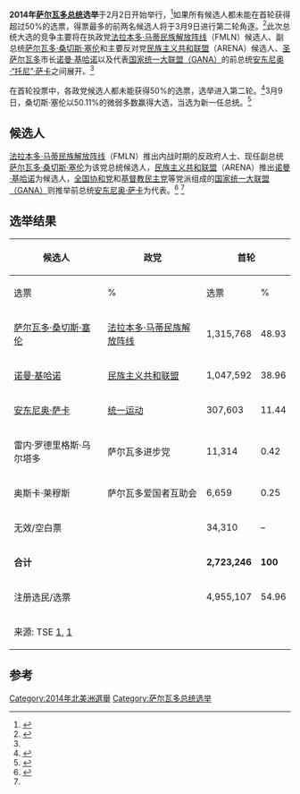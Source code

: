 {{Infobox Election
| election_name = 2014年萨尔瓦多总统选举
| country = El Salvador
| type = Presidential
| ongoing = no
| previous election = 2009年萨尔瓦多总统选举
| previous_year = [[2009年萨尔瓦多总统选举|2009]]
| next_election = 2019年萨尔瓦多总统选举
| next_year = 2019
| election_date = 2014年2月2日<br>2014年3月9日
| image1 = [[File:Cadena_12_(34186610605)_cropped.jpg|160x160px]]
| nominee1 = '''[[萨尔瓦多·桑切斯·塞伦|萨尔瓦多·桑切斯·塞伦]]'''
| party1 = 法拉本多·马蒂民族解放阵线
| running_mate1 = [[奥斯卡·奥尔蒂斯_(萨尔瓦多)|奥斯卡·奥尔蒂斯]]<ref name=alje>{{cite news|url=http://www.aljazeera.com/indepth/opinion/2013/02/201323151934374123.html|title=Predicting the results of El Salvador's next election|last=Allison|first=Mike|date=3 Feb 2013|work=Al Jazeera English|accessdate=9 July 2013|archive-date=2018-08-01|archive-url=https://web.archive.org/web/20180801055539/https://www.aljazeera.com/indepth/opinion/2013/02/201323151934374123.html|dead-url=no}}</ref>
| electoral_vote1 =
| states_carried1 =
| popular_vote1 = 1,495,815
| percentage1 = 50.11%
| image2 = 
| nominee2 = [[诺曼·基哈诺|诺曼·基哈诺]]
| party2 = 民族主义共和联盟
| running_mate2 = [[雷内·波蒂略·夸德拉|雷内·波蒂略·夸德拉]]<ref name=cha>{{cite news|url=http://www.coha.org/the-2014-presidential-elections-in-el-salvador-and-the-transnational-electorate/comment-page-1/|title=The 2014 Presidential Elections in El Salvador and the Transnational Electorate|last=Mills|first=Frederick B.|date=12 March 2013|work=Council of Hemispheric Affairs|accessdate=1 Aug 2013|archive-date=2016-03-03|archive-url=https://web.archive.org/web/20160303233640/http://www.coha.org/the-2014-presidential-elections-in-el-salvador-and-the-transnational-electorate/comment-page-1/|dead-url=no}}</ref>
| electoral_vote2 = 
| states_carried2 = 
| popular_vote2 = 1,489,451
| percentage2 = 49.89%
| map_image = 
| map_size = 
| map_caption = 
| title = 总统
| before_election = [[毛里西奥·富内斯|毛里西奥·富内斯]]
| before_party = 法拉本多·马蒂民族解放阵线
| after_election = [[萨尔瓦多·桑切斯·塞伦|萨尔瓦多·桑切斯·塞伦]]
| after_party = 法拉本多·马蒂民族解放阵线
}}

'''2014年[[萨尔瓦多总统|萨尔瓦多总统]]选举'''于2月2日开始举行，<ref>{{cite web|url=http://www.tse.gob.sv/documentos/Elecciones2014/calendario/pre_cal_2014.pdf|title=CALENDARIO ELECTORAL 2014|publisher=Tribunal Supremo Electoral de El Salvador|page=11|accessdate=9 July 2013|location=Spanish|deadurl=yes|archiveurl=https://web.archive.org/web/20130902185957/http://www.tse.gob.sv/documentos/Elecciones2014/calendario/pre_cal_2014.pdf|archivedate=2013年9月2日}}</ref>如果所有候选人都未能在首轮获得超过50%的选票，得票最多的前两名候选人将于3月9日进行第二轮角逐。<ref name="#1">{{cite web|url=http://www.wola.org/news/background_information_on_the_upcoming_elections_in_el_salvador|title=Background Info. on the Upcoming Elections in El Salvador|3=|last=Thale|first=Geoff|date=29 Jan 2014|publisher=Washington Office on Latin America|accessdate=2014-04-29|archive-date=2016-04-04|archive-url=https://web.archive.org/web/20160404015840/http://www.wola.org/news/background_information_on_the_upcoming_elections_in_el_salvador|dead-url=no}}</ref>此次总统大选的竞争主要将在执政党[[法拉本多·马蒂民族解放阵线|法拉本多·马蒂民族解放阵线]]（FMLN）候选人、副总统[[萨尔瓦多·桑切斯·塞伦|萨尔瓦多·桑切斯·塞伦]]和主要反对党[[民族主义共和联盟|民族主义共和联盟]]（ARENA）候选人、[[圣萨尔瓦多|圣萨尔瓦多]]市长[[诺曼·基哈诺|诺曼·基哈诺]]以及代表[[国家统一大联盟|国家统一大联盟（GANA）]]的前总统[[埃利亞斯·安東尼奧·薩卡|安东尼奥·“托尼”·萨卡]]之间展开。<ref name=alje/> 

在首轮投票中，各政党候选人都未能获得50%的选票，选举进入第二轮。<ref>{{Cite web |url=http://www.electionguide.org/elections/id/2311/ |title=存档副本 |accessdate=2014-04-29 |archive-date=2014-03-28 |archive-url=https://web.archive.org/web/20140328162250/http://www.electionguide.org/elections/id/2311/ |dead-url=yes }}</ref>3月9日，桑切斯·塞伦以50.11%的微弱多数赢得大选，当选为新一任总统。<ref>{{cite web|url=http://www.washingtonpost.com/world/former-guerrilla-commander-wins-el-salvador-presidential-election/2014/03/14/ddaa0dda-b77c-4f33-bb2d-225330c3745a_story.html|title=Former guerrilla commander wins El Salvador presidential election|date=14 Mar 2014|publisher=Washington Post|accessdate=2014-04-29|archive-date=2014-04-23|archive-url=https://web.archive.org/web/20140423031218/http://www.washingtonpost.com/world/former-guerrilla-commander-wins-el-salvador-presidential-election/2014/03/14/ddaa0dda-b77c-4f33-bb2d-225330c3745a_story.html|dead-url=no}}</ref>

==候选人==
[[法拉本多·马蒂民族解放阵线|法拉本多·马蒂民族解放阵线]]（FMLN）推出内战时期的反政府人士、现任副总统[[萨尔瓦多·桑切斯·塞伦|萨尔瓦多·桑切斯·塞伦]]为该党总统候选人，[[民族主义共和联盟|民族主义共和联盟]]（ARENA）推出[[诺曼·基哈诺|诺曼·基哈诺]]为候选人，[[全国协和党|全国协和党]]和[[基督教民主党_(萨尔瓦多)|基督教民主党]]等党派组成的[[国家统一大联盟|国家统一大联盟（GANA）]]则推举前总统[[埃利亞斯·安東尼奧·薩卡|安东尼奥·萨卡]]为代表。<ref>{{cite news|url=http://www.elnacional.com.do/internacionales/2013/2/25/152139/Ex-presidente-Antonio-Saca-volvera-a-buscar-presidencia-de-El-Salvador|title=Ex presidente Antonio Saca volverá a buscar presidencia de El Salvador|date=25 Feb 2013|publisher=El Nacional|accessdate=12 July 2013|location=Spanish|deadurl=yes|archiveurl=https://web.archive.org/web/20130227011932/http://www.elnacional.com.do/internacionales/2013/2/25/152139/Ex-presidente-Antonio-Saca-volvera-a-buscar-presidencia-de-El-Salvador|archivedate=2013年2月27日}}</ref> <ref name="#1"/>

==选举结果==
{| class=wikitable style=text-align:right
!rowspan=2|候选人
!rowspan=2|政党
!colspan=2|首轮
!colspan=2|第二轮
|-
!选票
!%
!选票
!%
|-
|align=left|[[萨尔瓦多·桑切斯·塞伦|萨尔瓦多·桑切斯·塞伦]]||align=left|[[法拉本多·马蒂民族解放阵线|法拉本多·马蒂民族解放阵线]]||1,315,768||48.93||1,495,815||50.11
|-
|align=left|[[诺曼·基哈诺|诺曼·基哈诺]]||align=left|[[民族主义共和联盟|民族主义共和联盟]]||1,047,592||38.96||1,489,451||49.89
|-
|align=left|[[埃利亞斯·安東尼奧·薩卡|安东尼奥·萨卡]]||align=left|[[统一运动|统一运动]]||307,603||11.44||colspan=2 rowspan=3|
|-
|align=left|雷内·罗德里格斯·乌尔塔多||align=left|萨尔瓦多进步党||11,314||0.42
|-
|align=left|奥斯卡·莱穆斯||align=left|萨尔瓦多爱国者互助会||6,659||0.25
|-
|align=left colspan=2|无效/空白票||34,310||–||19,579||–
|-
|align=left colspan=2|'''合计'''||'''2,723,246'''||'''100'''||'''3,004,845'''||'''100'''
|-
|align=left colspan=2|注册选民/选票||4,955,107||54.96||4,955,107||60.64
|-
|align=left colspan=6|来源: TSE [https://web.archive.org/web/20140306213829/http://escrutiniofinal2014.tse.gob.sv/pais.php 1], [http://escrutiniofinal2014.tse.gob.sv/pais.html2]{{dead link|date=2017年11月 |bot=InternetArchiveBot |fix-attempted=yes }}
|}

==参考==
{{reflist|2}}

{{薩爾瓦多選舉}}
[[Category:2014年北美洲選舉|Category:2014年北美洲選舉]]
[[Category:萨尔瓦多总统选举|Category:萨尔瓦多总统选举]]